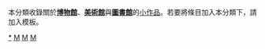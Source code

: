{{Catnav|頁面分類|社会|组织|博物馆}}
{{hiddencat}}
{{WPSS-cat}}

本分類收錄關於'''[[博物館|博物館]]'''、'''[[美術館|美術館]]'''與'''[[圖書館|圖書館]]'''的[[Wikipedia:小作品|小作品]]。若要將條目加入本分類下，請加入'''{{tl|Museum-stub}}'''模板。

[[Category:博物館|*]]
[[Category:組織小作品|M]]
[[Category:建築小作品|M]]
[[Category:藝術小作品|M]]